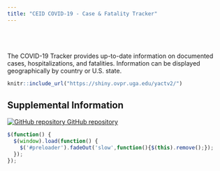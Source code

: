 ```yaml
---
title: "CEID COVID-19 - Case & Fatality Tracker"
---
```



<p id="disclaimer"></p>

<br><br><br>The COVID-19 Tracker provides up-to-date information on documented cases, hospitalizations, and fatalities. Information can be displayed geographically by country or U.S. state.

<div id="preloader"></div>

```r
knitr::include_url("https://shiny.ovpr.uga.edu/yactv2/")
```
<!-- <script>iFrameResize({ log: false }, '#nCov-tracker')</script> -->



## Supplemental Information

<div class="container-frames">

<!-- Supplemental information: [html]() -->

<!-- Preprint: [download]() -->

<p>
  <a href="https://github.com/CEIDatUGA/COVID-shiny-tracker" target="_blank">
    <img src="images/GitHub-Mark-64px.png" id="github-icon" alt="GitHub repository"/>
    GitHub repository
  </a>
</p>

</div>

<!--Preloader code:-->
```js
$(function() {
  $(window).load(function() {
    $('#preloader').fadeOut('slow',function(){$(this).remove();});
  });
});
```